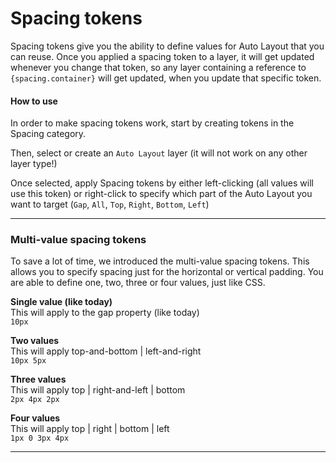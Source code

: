 # Spacing tokens

Spacing tokens give you the ability to define values for Auto Layout that you can reuse. Once you applied a spacing token to a layer, it will get updated whenever you change that token, so any layer containing a reference to `{spacing.container}` will get updated, when you update that specific token.

#### How to use

In order to make spacing tokens work, start by creating tokens in the Spacing category.

Then, select or create an `Auto Layout` layer (it will not work on any other layer type!)

Once selected, apply Spacing tokens by either left-clicking (all values will use this token) or right-click to specify which part of the Auto Layout you want to target (`Gap`, `All`, `Top`, `Right`, `Bottom`, `Left`)

---


<ReactPlayer
  muted
  width="100%"
  height="auto"
  loop
  playing
  controls
  url="/uhrCSTbr5Q.mp4"
/>

### Multi-value spacing tokens

To save a lot of time, we introduced the multi-value spacing tokens. This allows you to specify spacing just for the horizontal or vertical padding. You are able to define one, two, three or four values, just like CSS.

**Single value (like today)**<br/>
This will apply to the gap property (like today)<br/>
```10px```

**Two values**<br/>
This will apply top-and-bottom | left-and-right<br/>
```10px 5px```

**Three values**<br/>
This will apply top | right-and-left | bottom<br/>
```2px 4px 2px```

**Four values**<br/>
This will apply top | right | bottom | left<br/>
```1px 0 3px 4px```

---

<ReactPlayer
  muted
  width="100%"
  height="auto"
  loop
  playing
  controls
  url="/multi-value-spacing-tokens.mp4"
/>
